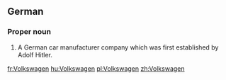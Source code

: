 ==German==
{{wikipedia}}

===Proper noun===
{{infl|de|proper noun}}

# A German car manufacturer company which was first established by Adolf Hitler.

[[fr:Volkswagen]]
[[hu:Volkswagen]]
[[pl:Volkswagen]]
[[zh:Volkswagen]]
